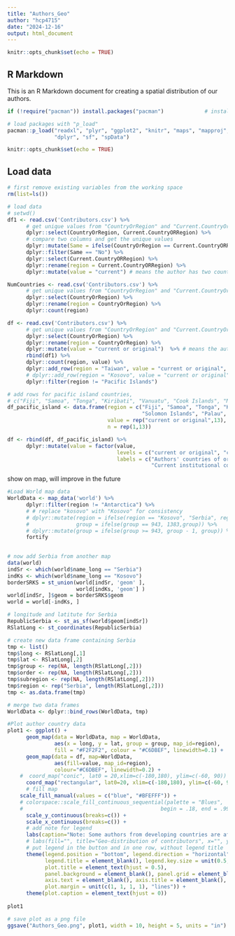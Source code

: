 ```yaml
---
title: "Authors_Geo"
author: "hcp4715"
date: "2024-12-16"
output: html_document
---
```


```r
knitr::opts_chunk$set(echo = TRUE)
```

## R Markdown

This is an R Markdown document for creating a spatial distribution of our authors.

```r
if (!require("pacman")) install.packages("pacman")             # install the package manager pacman

# load packages with "p_load"
pacman::p_load("readxl", "plyr", "ggplot2", "knitr", "maps", "mapproj", "ggpubr",
               "dplyr", "sf", "spData")

knitr::opts_chunk$set(echo = TRUE)
```

## Load data

```r
# first remove existing variables from the working space
rm(list=ls())

# load data 
# setwd()
df1 <- read.csv('Contributors.csv') %>%
      # get unique values from "CountryOrRegion" and "Current.CountryOrRegion"
      dplyr::select(CountryOrRegion, Current.CountryORRegion) %>%
      # compare two columns and get the unique values
      dplyr::mutate(Same = ifelse(CountryOrRegion == Current.CountryORRegion, "Yes", "No")) %>%
      dplyr::filter(Same == "No") %>%
      dplyr::select(Current.CountryORRegion) %>%
      dplyr::rename(region = Current.CountryORRegion) %>%
      dplyr::mutate(value = "current") # means the author has two countries

NumCountries <- read.csv('Contributors.csv') %>%
      # get unique values from "CountryOrRegion" and "Current.CountryOrRegion"
      dplyr::select(CountryOrRegion) %>%
      dplyr::rename(region = CountryOrRegion) %>%
      dplyr::count(region)

df <- read.csv('Contributors.csv') %>%
      # get unique values from "CountryOrRegion" and "Current.CountryOrRegion"
      dplyr::select(CountryOrRegion) %>%
      dplyr::rename(region = CountryOrRegion) %>%
      dplyr::mutate(value = "current or original")  %>% # means the author has one country
      rbind(df1) %>%
      dplyr::count(region, value) %>%
      dplyr::add_row(region = "Taiwan", value = "current or original", n = 4) %>%
      # dplyr::add_row(region = "Kosovo", value = "current or original", n = 7) %>%
      dplyr::filter(region != "Pacific Islands")

# add rows for pacific island countries, 
# c("Fiji", "Samoa", "Tonga", "Kiribati", "Vanuatu", "Cook Islands", "Marshall Islands", "Solomon Islands", "Palau", "Nauru", "Tuvalu", "Federated States of Micronesia", "Niue")
df_pacific_island <- data.frame(region = c("Fiji", "Samoa", "Tonga", "Kiribati", "Vanuatu", "Cook Islands", "Marshall Islands", 
                                           "Solomon Islands", "Palau", "Nauru", "Tuvalu", "Federated States of Micronesia", "Niue"),
                                value = rep("current or original",13),
                                n = rep(1,13))

df <- rbind(df, df_pacific_island) %>%
      dplyr::mutate(value = factor(value, 
                                   levels = c("current or original", "current"),
                                   labels = c("Authors' countries of origin (developing countries)",
                                              "Current institutional countries (developed countries)")))
```

show on map, will improve in the future
```r
#Load World map data 
WorldData <- map_data('world') %>% 
      dplyr::filter(region != "Antarctica") %>% 
      # # replace "kosovo" with "Kosovo" for consistency
      # dplyr::mutate(region = ifelse(region == "Kosovo", "Serbia", region),
      #               group = ifelse(group == 943, 1383,group)) %>%
      # dplyr::mutate(group = ifelse(group >= 943, group - 1, group)) %>%
      fortify
      

# now add Serbia from another map
data(world)
indSr <- which(world$name_long == "Serbia")
indKs <- which(world$name_long == "Kosovo")
borderSRKS = st_union(world[indSr, 'geom' ],
                      world[indKs, 'geom'] )
world[indSr, ]$geom = borderSRKS$geom
world = world[-indKs, ]

# longitude and latitute for Serbia
RepublicSerbia <- st_as_sf(world$geom[indSr])
RSlatLong <- st_coordinates(RepublicSerbia)

# create new data frame containing Serbia
tmp <- list()
tmp$long <- RSlatLong[,1]
tmp$lat <- RSlatLong[,2]
tmp$group <- rep(NA, length(RSlatLong[,2]))
tmp$order <- rep(NA, length(RSlatLong[,2]))
tmp$subregion <- rep(NA, length(RSlatLong[,2]))
tmp$region <- rep("Serbia", length(RSlatLong[,2]))
tmp <- as.data.frame(tmp)

# merge two data frames
WorldData <- dplyr::bind_rows(WorldData, tmp)

#Plot author country data
plot1 <- ggplot() +
      geom_map(data = WorldData, map = WorldData,
               aes(x = long, y = lat, group = group, map_id=region),
               fill = "#F2F2F2", colour = "#C6DBEF", linewidth=0.1) + 
      geom_map(data = df, map=WorldData,
               aes(fill=value, map_id=region),
               colour="#C6DBEF", linewidth=0.2) +
    #  coord_map("conic", lat0 = 20,xlim=c(-180,180), ylim=c(-60, 90)) +
      coord_map("rectangular", lat0=20, xlim=c(-180,180), ylim=c(-60, 90)) + 
      # fill map 
    scale_fill_manual(values = c("blue", "#BFEFFF")) +
    # colorspace::scale_fill_continuous_sequential(palette = "Blues", 
    #                                            begin = .18, end = .99) +
      scale_y_continuous(breaks=c()) +
      scale_x_continuous(breaks=c()) +
      # add note for legend
      labs(caption="Note: Some authors from developing countries are affiliated with institutions in developed countries. The map aims to highlight\n          both geographic representation and current collaboration networks.") + 
      # labs(fill="", title="Geo-distribution of contributors", x="", y="") +
      # put legend in the button and in one row, without legend title
      theme(legend.position = "bottom", legend.direction = "horizontal", 
            legend.title = element_blank(), legend.key.size = unit(0.5, 'cm'),
            plot.title = element_text(hjust = 0.5),
            panel.background = element_blank(), panel.grid = element_blank(),
            axis.text = element_blank(), axis.title = element_blank(),
            plot.margin = unit(c(1, 1, 1, 1), "lines")) +
      theme(plot.caption = element_text(hjust = 0))
   
plot1 

# save plot as a png file
ggsave("Authors_Geo.png", plot1, width = 10, height = 5, units = "in")

```
